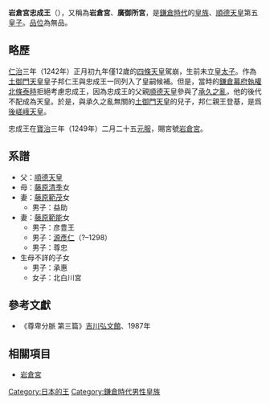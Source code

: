 {{東亞男性歷史人物
|名稱 =岩倉宮忠成王
|身份 =日本[[王_(日本)|王]]
|國家 =[[日本|大和王朝]]
|時代 =[[鎌倉時代|鎌倉時代]]
|姓 =（無）
|名 =忠成
|封爵 =王
|宮號1 =[[岩倉宮|岩倉宮]]
|同胞兄弟 =[[尊覺法親王|尊覺法親王]]、[[覺惠法親王|覺惠法親王]]
|異母兄弟 =[[仲恭天皇|仲恭天皇]]、[[寒巖義尹|寒巖義尹]]、[[彥成王|彥成王]]、[[善統親王|善統親王]]
|異母姊妹 =[[諦子内親王|諦子内親王]]、[[穠子內親王|穠子內親王]]、[[慶子女王|慶子女王]]、[[忠子女王|忠子女王]]、[[千歲宮|千歲宮]]
|出生日期 =[[承久|承久]]三年（1221年）
|出生地點 =[[佐渡國|佐渡國]]
|逝世日期 =[[弘安|弘安]]二年三月十一（1279年4月23日（58歲））
|逝世地點 =[[山城國|山城國]]
|逝世地 =
|父親 =[[順德天皇|順德天皇]]
|母親 =[[藤原清季|藤原清季]]女（[[熱田神宮|熱田神宮]]大宮司）
|妻 =[[藤原範茂|藤原範茂]]女、[[藤原範能_(左馬權頭)|藤原範能]]女 
|子 = [[彥豐王|彥豐王]]<br/>[[源彥仁|源彥仁]]（[[源氏#順德源氏|順德源氏]]）
}}
{{japanese|japanese=岩倉宮忠成王|kana=いわくらのみやただなりおう}}
'''岩倉宮忠成王'''（{{bd|1221年||1279年|4月23日}}），又稱為'''岩倉宮'''、'''廣御所宮'''，是[[鎌倉時代|鎌倉時代]]的[[皇族|皇族]]、[[順德天皇|順德天皇]]第五[[皇子|皇子]]。[[品位_(位階)|品位]]為無品。

== 略歷 ==
[[仁治|仁治]]三年（1242年）正月初九年僅12歲的[[四條天皇|四條天皇]]駕崩，生前未立[[皇太子|皇太子]]。作為[[土御門天皇|土御門天皇]]皇子邦仁王與忠成王一同列入了皇嗣候補。但是，當時的[[鎌倉幕府|鎌倉幕府]][[執權|執權]][[北條泰時|北條泰時]]拒絕考慮忠成王，因為忠成王的父親[[順德天皇|順德天皇]]參與了[[承久之亂|承久之亂]]，他的後代不配成為天皇。於是，與承久之亂無關的[[土御門天皇|土御門天皇]]的兒子，邦仁親王登基，是爲[[後嵯峨天皇|後嵯峨天皇]]。

忠成王在[[寶治|寶治]]三年（1249年）二月二十五[[元服|元服]]，賜宮號[[岩倉宮|岩倉宮]]。

== 系譜 ==
*父：[[順德天皇|順德天皇]]
*母：[[藤原清季|藤原清季]]女
*妻：[[藤原範茂|藤原範茂]]女
**男子：益助
*妻：[[藤原範能_(左馬權頭)|藤原範能]]女
**男子：彦豊王
**男子：[[源彥仁|源彥仁]]（?–1298）
**男子：尊忠
*生母不詳的子女
**男子：承惠
**女子：北白川宮

{{日本皇室鎌倉前期}}

== 參考文獻 ==
*《尊卑分脈 第三篇》[[吉川弘文館|吉川弘文館]]、1987年

==相關項目==
* [[岩倉宮|岩倉宮]]

[[Category:日本的王|Category:日本的王]]
[[Category:鎌倉時代男性皇族|Category:鎌倉時代男性皇族]]